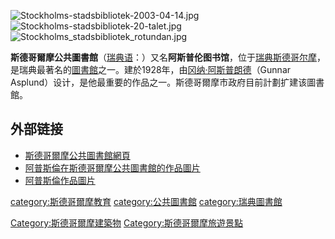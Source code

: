 [[File:Stockholms-stadsbibliotek-2003-04-14.jpg|thumb]]
[[File:Stockholms-stadsbibliotek-20-talet.jpg|thumb]]
[[File:Stockholms_stadsbibliotek_rotundan.jpg|thumb]]

'''斯德哥爾摩公共圖書館'''（[[瑞典语|瑞典语]]：{{lang|sv|Stockholms stadsbibliotek}}）又名'''阿斯普伦图书馆'''，位于[[瑞典|瑞典]][[斯德哥尔摩|斯德哥尔摩]]，是瑞典最著名的[[圖書館|圖書館]]之一。建於1928年，由[[冈纳·阿斯普朗德|冈纳·阿斯普朗德]]（Gunnar Asplund）设计，是他最重要的作品之一。斯德哥爾摩市政府目前計劃扩建该圖書館。

==外部链接==
{{commonscat|Stockholm Public Library}}
*[http://www.ssb.stockholm.se/ 斯德哥爾摩公共圖書館網頁] {{Wayback|url=http://www.ssb.stockholm.se/ |date=20071117130824 }}{{sv}}
*[https://web.archive.org/web/20060218174308/http://humaniorabloggen.blogs.com/humaniorabloggen_odensvea/ 阿普斯倫在斯德哥爾摩公共圖書館的作品圖片]{{en}}
*[https://web.archive.org/web/20070626232328/http://www.asplund-library.org/ 阿普斯倫作品圖片] {{en}}

{{Museum-stub}}

[[category:斯德哥爾摩教育|category:斯德哥爾摩教育]]
[[category:公共圖書館|category:公共圖書館]]
[[category:瑞典圖書館|category:瑞典圖書館]]
[[Category:斯德哥爾摩建築物|Category:斯德哥爾摩建築物]]
[[Category:斯德哥爾摩旅遊景點|Category:斯德哥爾摩旅遊景點]]
